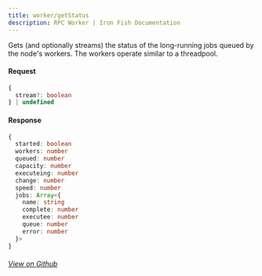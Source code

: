 ```yaml
---
title: worker/getStatus
description: RPC Worker | Iron Fish Documentation
---
```


Gets (and optionally streams) the status of the long-running jobs queued by the node's workers.
The workers operate similar to a threadpool.

#### Request

```ts
{
  stream?: boolean
} | undefined
```

#### Response

```ts
{
  started: boolean
  workers: number
  queued: number
  capacity: number
  executeing: number
  change: number
  speed: number
  jobs: Array<{
    name: string
    complete: number
    executee: number
    queue: number
    error: number
  }>
}
```

###### [View on Github](https://github.com/iron-fish/ironfish/blob/master/ironfish/src/rpc/routes/worker/getStatus.ts)
